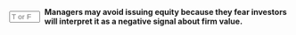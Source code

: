::: {.question-block}

<form onsubmit="event.preventDefault(); checkAnswerBox('module9_tf_q89','T')" style="display: flex; align-items: center; gap: 8px;">
  <input type="text" id="module9_tf_q89" name="module9_tf_q89" maxlength="1" placeholder="T or F" style="width: 55px;" data-correct-answer="T" /> 
  <label for="module9_tf_q89"><strong>Managers may avoid issuing equity because they fear investors will interpret it as a negative signal about firm value.</strong></label>
</form>

<div id="feedback-module9_tf_q89" class="feedback" data-status="" style="display:none;">
TRUE. Under asymmetric information, equity issuance can signal overvaluation to the market, potentially leading to a drop in the firm’s stock price.
</div>

:::
